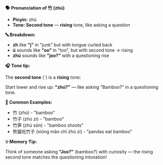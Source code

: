 **🗣️ Pronunciation of 竹 (zhú)**

- **Pinyin:** zhú
- **Tone: Second tone** — **rising** tone, like asking a question

**🔤 Breakdown:**

- **zh** like **"j"** in "junk" but with tongue curled back
- **ú** sounds like **"oo"** in "too", but with second tone → rising
- **zhú** sounds like **"joo?"** with a questioning rise

**🎧 Tone tip:**

The **second tone** (ˊ) is a **rising** tone:

Start lower and rise up: **"zhú?"** — like asking "Bamboo?" in a questioning tone.

**📝 Common Examples:**

- 竹 (zhú) - "bamboo"
- 竹子 (zhú zi) - "bamboo"
- 竹笋 (zhú sǔn) - "bamboo shoots"
- 熊猫吃竹子 (xióng māo chī zhú zi) - "pandas eat bamboo"

**💡 Memory Tip:**

Think of someone asking **"Joo?"** (bamboo?) with curiosity — the rising second tone matches the questioning intonation!